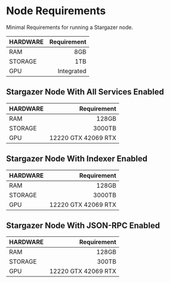 # Node Requirements

Minimal Requirements for running a Stargazer node.

|HARDWARE  |Requirement |
|----------|-----------:|
|RAM       | 8GB  | 
|STORAGE   |  1TB |
|GPU       |  Integrated |   

## Stargazer Node With All Services Enabled

|HARDWARE  |Requirement |
|----------|-----------:|
|RAM       | 128GB  | 
|STORAGE   |  3000TB |
|GPU       |   12220 GTX 42069 RTX|   

## Stargazer Node With Indexer Enabled

|HARDWARE  |Requirement |
|----------|-----------:|
|RAM       | 128GB  | 
|STORAGE   |  3000TB |
|GPU       |   12220 GTX 42069 RTX|   

## Stargazer Node With JSON-RPC Enabled

|HARDWARE  |Requirement |
|----------|-----------:|
|RAM       | 128GB  | 
|STORAGE   |  300TB |
|GPU       |   12220 GTX 42069 RTX|   
